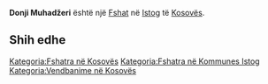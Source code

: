 {{Fshat në Kosovës
 | Emri                = Donji Muhadžeri
| srp_N_name = Donji Muhadžeri
| srp_N_FULL_NAME_RO = Donji Muhadžeri
| srp_N_FULL_NAME_ND_RO = Donji Muhadzeri
| srp_N_SORT_NAME_RG = DONJIMUHADZERI
| srp_N_FULL_NAME_RG = Donji Muhadžeri
| srp_N_FULL_NAME_ND_RG = Donji Muhadzeri

 | Emri (Rasa dhanore) = 
 | Figura              = 
 | Shteti              = Kosovo
 | Komuna              = Istog
 | Kodi postar         = 
 | Sipërfaqja          = 

 | Popullsia           = 

 | Regj. i popullsisë  = 
 | Dend. e popullsisë  = 
 | Faqja zyrtare       = 
 <!--- Koordinatat ----> 
 | Gjerësia            = 42.439722
 | Gjatësia            = 21.440278
 | Lartësia            = 
}}
'''Donji Muhadžeri''' është një [[Fshat]] në [[Istog]] të [[Kosovës]].

<!-- == Gjeografia == -->
<!-- == Historia == -->
<!-- == Demografia == -->
== Shih edhe ==
{{Komuna Istog}}
{{Kosovo-Administrata-Cung}}

[[Kategoria:Fshatra në Kosovës]]
[[Kategoria:Fshatra në Kommunes Istog]]
[[Kategoria:Vendbanime në Kosovës]]